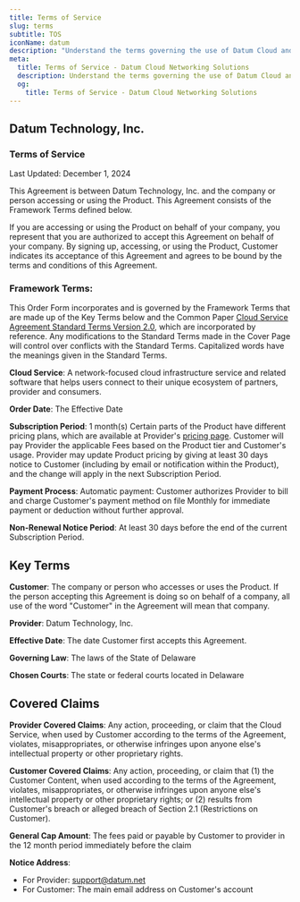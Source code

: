 ```yaml
---
title: Terms of Service
slug: terms
subtitle: TOS
iconName: datum
description: "Understand the terms governing the use of Datum Cloud and its related technologies."
meta:
  title: Terms of Service - Datum Cloud Networking Solutions
  description: Understand the terms governing the use of Datum Cloud and its related technologies.
  og:
    title: Terms of Service - Datum Cloud Networking Solutions
---
```


<Container tag="article" class="article-body m-auto max-w-4xl">

## Datum Technology, Inc.

### Terms of Service

Last Updated: December 1, 2024

This Agreement is between Datum Technology, Inc. and the company or person accessing or using the Product. This Agreement consists of the Framework Terms defined below.

If you are accessing or using the Product on behalf of your company, you represent that you are authorized to accept this Agreement on behalf of your company. By signing up, accessing, or using the Product, Customer indicates its acceptance of this Agreement and agrees to be bound by the terms and conditions of this Agreement.

### Framework Terms:

This Order Form incorporates and is governed by the Framework Terms that are made up of the Key Terms below and the Common Paper [Cloud Service Agreement Standard Terms Version 2.0](https://commonpaper.com/standards/cloudservice-agreement/2.0/), which are incorporated by reference. Any modifications to the Standard Terms made in the Cover Page will control over conflicts with the Standard Terms. Capitalized words have the meanings given in the Standard Terms.

**Cloud Service**: A network-focused cloud infrastructure service and related software that helps users connect to their unique ecosystem of partners, provider and consumers.

**Order Date**: The Effective Date

**Subscription Period**: 1 month(s) Certain parts of the Product have different pricing plans, which are available at Provider's [pricing page](/product/). Customer will pay Provider the applicable Fees based on the Product tier and Customer's usage. Provider may update Product pricing by giving at least 30 days notice to Customer (including by email or notification within the Product), and the change will apply in the next Subscription Period.

**Payment Process**: Automatic payment: Customer authorizes Provider to bill and charge Customer's payment method on file Monthly for immediate payment or deduction without further approval.

**Non-Renewal Notice Period**: At least 30 days before the end of the current Subscription Period.

## Key Terms

**Customer**: The company or person who accesses or uses the Product. If the person accepting this Agreement is doing so on behalf of a company, all use of the word "Customer" in the Agreement will mean that company.

**Provider**: Datum Technology, Inc.

**Effective Date**: The date Customer first accepts this Agreement.

**Governing Law**: The laws of the State of Delaware

**Chosen Courts**: The state or federal courts located in Delaware

## Covered Claims

**Provider Covered Claims**: Any action, proceeding, or claim that the Cloud Service, when used by Customer according to the terms of the Agreement, violates, misappropriates, or otherwise infringes upon anyone else's intellectual property or other proprietary rights.

**Customer Covered Claims**: Any action, proceeding, or claim that (1) the Customer Content, when used according to the terms of the Agreement, violates, misappropriates, or otherwise infringes upon anyone else's intellectual property or other proprietary rights; or (2) results from Customer's breach or alleged breach of Section 2.1 (Restrictions on Customer).

**General Cap Amount**: The fees paid or payable by Customer to provider in the 12 month period immediately before the claim

**Notice Address**:

- For Provider: [support@datum.net](mailto:support@datum.net)
- For Customer: The main email address on Customer's account

</Container>


